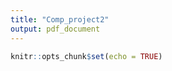 ```yaml
---
title: "Comp_project2"
output: pdf_document
---
```


```r
knitr::opts_chunk$set(echo = TRUE)
```

```r

```


